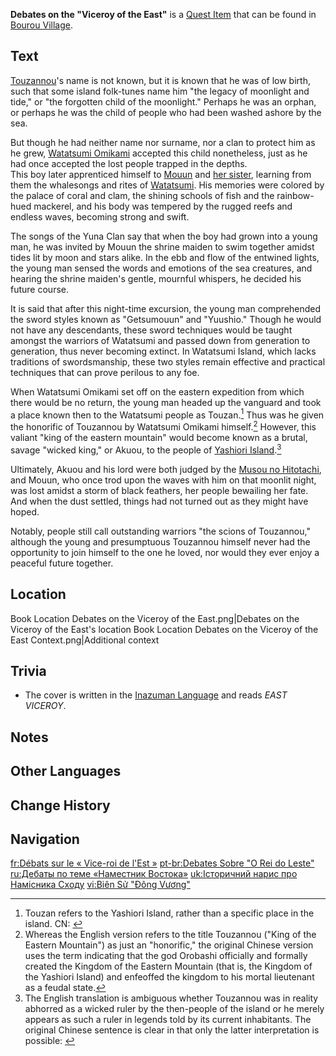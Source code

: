 {{Book Infobox
|image       = Item Debates on the Viceroy of the East.png
|type        = Quest Items
|quality     = 3
|region_lore = Inazuma
|region_location = Inazuma
|description = The "Viceroy of the East," or "Touzannou" sung of the Watatsumi folk tradition is also known as the "[[Akuou]]" all across Raiden's domains. He was the first vassal ruler of the Great Serpent [[Orobashi]], and he was also the last.
|source1     = Found in [[Bourou Village]], [[Watatsumi Island]]
}}
'''Debates on the "Viceroy of the East"''' is a [[Quest Item]] that can be found in [[Bourou Village]].

==Text==
[[Touzannou]]'s name is not known, but it is known that he was of low birth, such that some island folk-tunes name him "the legacy of moonlight and tide," or "the forgotten child of the moonlight." Perhaps he was an orphan, or perhaps he was the child of people who had been washed ashore by the sea.

But though he had neither name nor surname, nor a clan to protect him as he grew, [[Watatsumi Omikami]] accepted this child nonetheless, just as he had once accepted the lost people trapped in the depths.<br>
This boy later apprenticed himself to [[Mouun]] and [[Ayame|her sister]], learning from them the whalesongs and rites of [[Watatsumi Island|Watatsumi]]. His memories were colored by the palace of coral and clam, the shining schools of fish and the rainbow-hued mackerel, and his body was tempered by the rugged reefs and endless waves, becoming strong and swift.

The songs of the Yuna Clan say that when the boy had grown into a young man, he was invited by Mouun the shrine maiden to swim together amidst tides lit by moon and stars alike. In the ebb and flow of the entwined lights, the young man sensed the words and emotions of the sea creatures, and hearing the shrine maiden's gentle, mournful whispers, he decided his future course.

It is said that after this night-time excursion, the young man comprehended the sword styles known as "Getsumouun" and "Yuushio." Though he would not have any descendants, these sword techniques would be taught amongst the warriors of Watatsumi and passed down from generation to generation, thus never becoming extinct. In Watatsumi Island, which lacks traditions of swordsmanship, these two styles remain effective and practical techniques that can prove perilous to any foe.

When Watatsumi Omikami set off on the eastern expedition from which there would be no return, the young man headed up the vanguard and took a place known then to the Watatsumi people as Touzan.<ref group="Note">Touzan refers to the Yashiori Island, rather than a specific place in the island. CN: {{zh|当时被海民称为「东山」的岛屿|tl=an island known then to the sea-people as Touzan (Eastern Mountain).}}</ref> Thus was he given the honorific of Touzannou by Watatsumi Omikami himself.<ref group="Note">Whereas the English version refers to the title Touzannou ("King of the Eastern Mountain") as just an "honorific," the original Chinese version uses the term {{zh|封号|rm=fēnghào|tl=feudal title,}} indicating that the god Orobashi officially and formally created the Kingdom of the Eastern Mountain (that is, the Kingdom of the Yashiori Island) and enfeoffed the kingdom to his mortal lieutenant as a feudal state.</ref> However, this valiant "king of the eastern mountain" would become known as a brutal, savage "wicked king," or Akuou, to the people of [[Yashiori Island]].<ref group="Note">The English translation is ambiguous whether Touzannou was in reality abhorred as a wicked ruler by the then-people of the island or he merely appears as such a ruler in legends told by its current inhabitants. The original Chinese sentence is clear in that only the latter interpretation is possible: {{zh|但在如今八酝岛居民的传说中|tl=However, in the legends of the present inhabitants of the Yashiori Island.}}</ref>

Ultimately, Akuou and his lord were both judged by the [[Musou no Hitotachi]], and Mouun, who once trod upon the waves with him on that moonlit night, was lost amidst a storm of black feathers, her people bewailing her fate.<br>
And when the dust settled, things had not turned out as they might have hoped.

Notably, people still call outstanding warriors "the scions of Touzannou," although the young and presumptuous Touzannou himself never had the opportunity to join himself to the one he loved, nor would they ever enjoy a peaceful future together.

==Location==
<gallery>
Book Location Debates on the Viceroy of the East.png|Debates on the Viceroy of the East's location
Book Location Debates on the Viceroy of the East Context.png|Additional context
</gallery>

==Trivia==
* The cover is written in the [[Inazuman Language]] and reads ''EAST VICEROY''.

==Notes==
{{Reflist|note=1}}

==Other Languages==
{{Other Languages
|en      = Debates on the "Viceroy of the East"
|zhs     = 「东王」史辩
|zhs_rm  = "Dōngwáng" Shǐ Biàn
|zht     = 「東王」史辯
|zht_rm  = "Dōngwáng" Shǐ Biàn
|zh_tl   = 
|ja      = 「東王」史論
|ja_rm   = "Tou'ou" Shiron{{Assumed}}
|ja_tl   = Historical Debates on the "King of the East"
|ko      = 「동왕」사론
|ko_rm   = "Dongwang" Saron
|ko_tl   = Historical Essay of "East King"
|es      = Discusiones sobre el Virrey del Este
|es_tl   = Discussions About the Viceroy of the East
|fr      = Débats sur le «&nbsp;Vice-roi de l'Est&nbsp;»
|fr_tl   = Debates on the "Viceroy of the East"
|ru      = Дебаты по теме «Наместник Востока»
|ru_tl   = Debates on the "Deputy of the East"
|th      = บทวิเคราะห์ "ราชาแห่งตะวันออก"
|th_rm   = 
|th_tl   = Analysis of "The King of the East"
|vi      = Biên Sử "Đông Vương"
|vi_tl   = 
|de      = Historische Debatten über den „Vizekönig des Ostens“
|de_tl   = Historical Debates about the "Viceroy of the East"
|id      = Perdebatan Tentang "Raja Timur"
|id_tl   = Debates About "East King"
|pt      = Debates sobre "O Rei do Leste"
|pt_tl   = 
|tr      = "Doğu'nun Valisi" Üzerine Tartışmalar
|tr_tl   = Debates on the "Governor of the East"
|it      = Discussioni sul Viceré dell'Est
|it_tl   = 
}}

==Change History==
{{Change History|2.2}}

==Navigation==
{{Book Navbox|Inazuma}}

[[fr:Débats sur le « Vice-roi de l'Est »]]
[[pt-br:Debates Sobre "O Rei do Leste"]]
[[ru:Дебаты по теме «Наместник Востока»]]
[[uk:Історичний нарис про Намісника Сходу]]
[[vi:Biên Sử "Đông Vương"]]